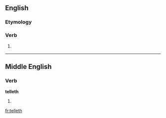 ==English==

===Etymology===
{{suffix|telle|eth|lang=en}}

===Verb===
{{infl|en|verb form}}

# {{archaic}} {{third-person singular of|tell|lang=en}}

----

==Middle English==

===Verb===
'''telleth'''

# {{third-person singular of|tellen|lang=enm}}
{{count page|[[telleth]]}}

[[fr:telleth]]